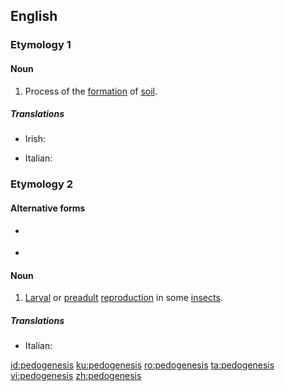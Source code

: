 ==English==
{{wikipedia}}

===Etymology 1===
{{confix|pedo|t1=soil|genesis|lang=en}}

====Noun====
{{en-noun|-}}

# {{lb|en|geology}} Process of the [[formation]] of [[soil]].

=====Translations=====
{{trans-top|geology:process of the formation of soil}}
* Irish: {{t|ga|peidigineas|m}}
{{trans-mid}}
* Italian: {{t|it|pedogenesi|f}}
{{trans-bottom}}

===Etymology 2===
{{confix|pedo|t1=child|genesis|lang=en}}

====Alternative forms====
* {{l|en|paedogenesis}} {{qualifier|British}}
* {{l|en|pædogenesis}} {{qualifier|mainly British}}

====Noun====
{{en-noun|-}}

# {{lb|en|biology}} [[larval|Larval]] or [[preadult]] [[reproduction]] in some [[insect]]s.

=====Translations=====
{{trans-top|biology:larval or preadult reproduction in some insects}}
* Italian: {{t|it|pedogenesi|f}}
{{trans-mid}}
{{trans-bottom}}

[[id:pedogenesis]]
[[ku:pedogenesis]]
[[ro:pedogenesis]]
[[ta:pedogenesis]]
[[vi:pedogenesis]]
[[zh:pedogenesis]]